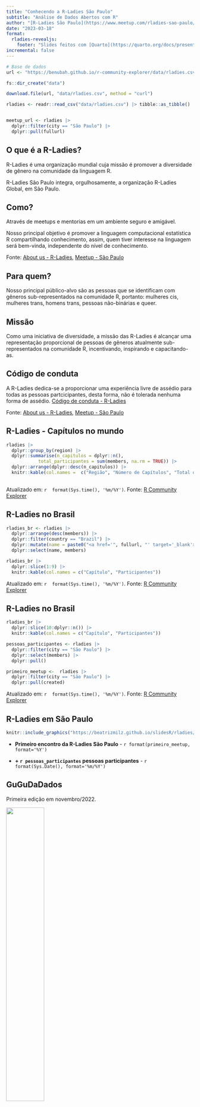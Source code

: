```yaml
---
title: "Conhecendo a R-Ladies São Paulo"
subtitle: "Análise de Dados Abertos com R"
author: "[R-Ladies São Paulo](https://www.meetup.com/rladies-sao-paulo/)"
date: "2023-03-18"
format: 
  rladies-revealjs:
    footer: "Slides feitos com [Quarto](https://quarto.org/docs/presentations/revealjs/index.html) e [Quarto R-Ladies Theme](https://github.com/beatrizmilz/quarto-rladies-theme#quarto-r-ladies-theme)."
incremental: false
---
```


```r
# Base de dados
url <- "https://benubah.github.io/r-community-explorer/data/rladies.csv"

fs::dir_create("data")

download.file(url, "data/rladies.csv", method = "curl")

rladies <- readr::read_csv("data/rladies.csv") |> tibble::as_tibble()


meetup_url <- rladies |>
  dplyr::filter(city == "São Paulo") |> 
  dplyr::pull(fullurl)

```

## O que é a R-Ladies?

R-Ladies é uma organização mundial cuja missão é promover a diversidade de gênero na comunidade da linguagem R.

R-Ladies São Paulo integra, orgulhosamente, a organização R-Ladies Global, em São Paulo.

## Como?

Através de meetups e mentorias em um ambiente seguro e amigável.

Nosso principal objetivo é promover a linguagem computacional estatística R compartilhando conhecimento, assim, quem tiver interesse na linguagem será bem-vinda, independente do nível de conhecimento.

::: footer
Fonte: [About us - R-Ladies](https://rladies.org/about-us/), [Meetup - São Paulo](https://www.meetup.com/rladies-sao-paulo/)
:::

## Para quem?

Nosso principal público-alvo são as pessoas que se identificam com gêneros sub-representados na comunidade R, portanto: mulheres cis, mulheres trans, homens trans, pessoas não-binárias e queer.

## Missão

Como uma iniciativa de diversidade, a missão das R-Ladies é alcançar uma representação proporcional de pessoas de gêneros atualmente sub-representados na comunidade R, incentivando, inspirando e capacitando-as.

## Código de conduta

A R-Ladies dedica-se a proporcionar uma experiência livre de assédio para todas as pessoas partcicipantes, desta forma, não é tolerada nenhuma forma de assédio. [Código de conduta - R-Ladies](https://github.com/rladies/starter-kit/wiki/Code-of-Conduct#portuguese)

::: footer
Fonte: [About us - R-Ladies](https://rladies.org/about-us/), [Meetup - São Paulo](https://www.meetup.com/rladies-sao-paulo/)
:::

## R-Ladies - Capítulos no mundo

```r
rladies |>  
  dplyr::group_by(region) |> 
  dplyr::summarise(n_capitulos = dplyr::n(), 
            total_participantes = sum(members, na.rm = TRUE)) |> 
  dplyr::arrange(dplyr::desc(n_capitulos)) |>
  knitr::kable(col.names =  c("Região", "Número de Capítulos", "Total de participantes"))
  
```

::: footer
Atualizado em: `r  format(Sys.time(), '%m/%Y')`. Fonte: [R Community Explorer](https://benubah.github.io/r-community-explorer/rladies.html)
:::

## R-Ladies no Brasil

```r
rladies_br <- rladies |>
  dplyr::arrange(desc(members)) |>
  dplyr::filter(country == "Brazil") |>
  dplyr::mutate(name = paste0("<a href='", fullurl, "' target='_blank'>", name, "</a>")) |>
  dplyr::select(name, members)

```

```r
rladies_br |>
  dplyr::slice(1:9) |>  
  knitr::kable(col.names = c("Capítulo", "Participantes"))

```

::: footer
Atualizado em: `r  format(Sys.time(), '%m/%Y')`. Fonte: [R Community Explorer](https://benubah.github.io/r-community-explorer/rladies.html)
:::

## R-Ladies no Brasil

```r
rladies_br |>
  dplyr::slice(10:dplyr::n()) |>
  knitr::kable(col.names = c("Capítulo", "Participantes"))

```

```r
pessoas_participantes <- rladies |> 
  dplyr::filter(city == "São Paulo") |>
  dplyr::select(members) |>
  dplyr::pull()

primeiro_meetup <-  rladies |>
  dplyr::filter(city == "São Paulo") |> 
  dplyr::pull(created) 
```

::: footer
Atualizado em: `r  format(Sys.time(), '%m/%Y')`. Fonte: [R Community Explorer](https://benubah.github.io/r-community-explorer/rladies.html)
:::

## R-Ladies em São Paulo

```r
knitr::include_graphics("https://beatrizmilz.github.io/slidesR/rladies/img/1meetupsp.jpeg")
```

-   **Primeiro encontro da R-Ladies São Paulo** - `r format(primeiro_meetup, format='%Y')`

-   **+ `r pessoas_participantes` pessoas participantes** - `r format(Sys.Date(), format='%m/%Y')`

## GuGuDaDados

Primeira edição em novembro/2022.

![](images/paste-8147A312.png){fig-align="center" width="45%"}

## Blog: rladies-sp.org

-   Textos escritos por pessoas da comunidade

[![](images/paste-BECC2A71.png){fig-align="center"}](https://rladies-sp.org/)

## Saiba mais sobre a R-Ladies

-   R-Ladies Global: [Website](https://rladies.org/), [<i class="fab fa-twitter"></i> Twitter](https://twitter.com/rladiesglobal)

-   R-Ladies São Paulo:

    -   Blog: <https://rladies-sp.org/>
    -   [<i class="fab fa-twitter"></i> Twitter](https://twitter.com/RLadiesSaoPaulo)
    -   [<i class="fab fa-instagram"></i> Instagram](https://instagram.com/RLadiesSaoPaulo)
    -   [<i class="fab fa-facebook"></i> Facebook](https://facebook.com/RLadiesSaoPaulo)
    -   [<i class="fab fa-meetup"></i> Meetup](https://www.meetup.com/rladies-sao-paulo/)
    -   [<i class="fab fa-github"></i> GitHub](https://github.com/R-Ladies-Sao-Paulo)
    -   [<i class="fab fa-youtube"></i> Youtube](https://www.youtube.com/c/RLadiesSãoPaulo)

<!-- inicio font awesome -->

```{=html}
<script src="https://kit.fontawesome.com/1f72d6921a.js" crossorigin="anonymous"></script>
```
<!-- final font awesome -->
